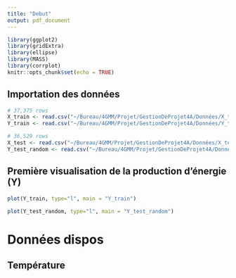 ```yaml
---
title: "Debut"
output: pdf_document
---
```


```r
library(ggplot2)
library(gridExtra)
library(ellipse)
library(MASS)
library(corrplot)
knitr::opts_chunk$set(echo = TRUE)
```

## Importation des données

```r
# 37,375 rows
X_train <- read.csv("~/Bureau/4GMM/Projet/GestionDeProjet4A/Données/X_train_v2.csv")
Y_train <- read.csv("~/Bureau/4GMM/Projet/GestionDeProjet4A/Données/Y_train_sl9m6Jh.csv")

# 36,529 rows
X_test <- read.csv("~/Bureau/4GMM/Projet/GestionDeProjet4A/Données/X_test_v2.csv")
Y_test_random <- read.csv("~/Bureau/4GMM/Projet/GestionDeProjet4A/Données/Y_test_random.csv")
```

## Première visualisation de la production d'énergie (Y)

```r
plot(Y_train, type="l", main = "Y_train")
```

```r
plot(Y_test_random, type="l", main = "Y_test_random")
```

# Données dispos

## Température

```r

```



